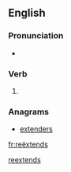 ==English==

===Pronunciation===
* {{a|UK}} {{IPA|/ɹi.ɛksˈtɛndz/|lang=en}}

===Verb===
{{head|en}}

# {{en-third-person singular of|reëxtend}}

===Anagrams===
* [[extenders#English|extenders]]

[[Category:English terms spelled with Ë|reextends]]

[[fr:reëxtends]]